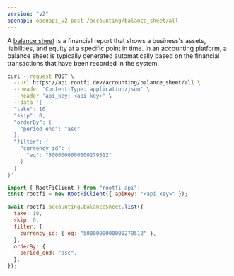 ```yaml
---
version: "v2"
openapi: openapi_v2 post /accounting/balance_sheet/all
---
```


A [balance sheet](https://docs.rootfi.dev/api-reference/balance-sheet/overview) is a financial report that shows a business's assets, liabilities, and equity at a specific point in time. In an accounting platform, a balance sheet is typically generated automatically based on the financial transactions that have been recorded in the system.

<RequestExample>

```bash cURL
curl --request POST \
  --url https://api.rootfi.dev/accounting/balance_sheet/all \
  --header 'Content-Type: application/json' \
  --header 'api_key: <api-key>' \
  --data '{
  "take": 10,
  "skip": 0,
  "orderBy": {
    "period_end": "asc"
  },
  "filter": {
    "currency_id": {
      "eq": "5000000000000279512"
    }
  }
}'
```

```javascript NodeJS
import { RootFiClient } from "rootfi-api";
const rootfi = new RootFiClient({ apiKey: "<api_key>" });

await rootfi.accounting.balanceSheet.list({
  take: 10,
  skip: 0,
  filter: {
    currency_id: { eq: "5000000000000279512" },
  },
  orderBy: {
    period_end: "asc",
  },
});
```

</RequestExample>
